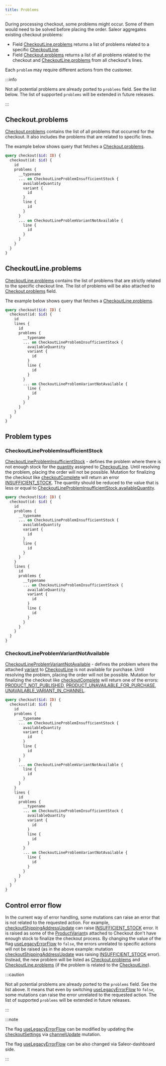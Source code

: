 ```yaml
---
title: Problems
---
```


During processing checkout, some problems might occur. Some of them would need to be solved before placing the order.
Saleor aggregates existing checkout problems:

- Field [CheckoutLine.problems](api-reference/checkout/objects/checkout-line.mdx#checkoutlineproblemscheckoutlineproblem---) returns a list of problems
  related to a specific [CheckoutLine](api-reference/checkout/objects/checkout-line.mdx).
- Field [Checkout.problems](api-reference/checkout/objects/checkout.mdx#checkoutproblemscheckoutproblem---) returns a
  list of all problems related to the checkout and [CheckoutLine.problems](api-reference/checkout/objects/checkout-line.mdx#checkoutlineproblemscheckoutlineproblem---)
  from all checkout's lines.

Each `problem` may require different actions from the customer.

:::info

Not all potential problems are already ported to `problems` field. See the list below.
The list of supported `problems` will be extended in future releases.

:::

## Checkout.problems

[Checkout.problems](api-reference/checkout/objects/checkout.mdx#checkoutproblemscheckoutproblem---) contains the list of all problems
that occurred for the checkout. It also includes the problems that are related to specific lines.

The example below shows query that fetches a [Checkout.problems](api-reference/checkout/objects/checkout.mdx#checkoutproblemscheckoutproblem---).

```graphql
query checkout($id: ID) {
  checkout(id: $id) {
    id
    problems {
      __typename
      ... on CheckoutLineProblemInsufficientStock {
        availableQuantity
        variant {
          id
        }
        line {
          id
        }
      }
      ... on CheckoutLineProblemVariantNotAvailable {
        line {
          id
        }
      }
    }
  }
}
```

## CheckoutLine.problems

[CheckoutLine.problems](api-reference/checkout/objects/checkout-line.mdx#checkoutlineproblemscheckoutlineproblem---) contains the list of problems
that are strictly related to the specific checkout line.
The list of problems will be also attached to [Checkout.problems](api-reference/checkout/objects/checkout.mdx#checkoutproblemscheckoutproblem---) field.

The example below shows query that fetches a [CheckoutLine.problems](api-reference/checkout/objects/checkout-line.mdx#checkoutlineproblemscheckoutlineproblem---).

```graphql
query checkout($id: ID) {
  checkout(id: $id) {
    id
    lines {
      id
      problems {
        __typename
        ... on CheckoutLineProblemInsufficientStock {
          availableQuantity
          variant {
            id
          }
          line {
            id
          }
        }
        ... on CheckoutLineProblemVariantNotAvailable {
          line {
            id
          }
        }
      }
    }
  }
}
```

## Problem types

### CheckoutLineProblemInsufficientStock

[CheckoutLineProblemInsufficientStock](api-reference/checkout/objects/checkout-line-problem-insufficient-stock.mdx) - defines the problem where there is not enough stock
for the [quantity](api-reference/checkout/objects/checkout-line.mdx#checkoutlinequantityint---) assigned to [CheckoutLine](api-reference/checkout/objects/checkout-line.mdx).
Until resolving the problem, placing the order will not be possible. Mutation for finalizing the checkout like [checkoutComplete](api-reference/checkout/mutations/checkout-complete.mdx) will return an error [INSUFFICIENT_STOCK](api-reference/checkout/enums/checkout-error-code.mdx#checkouterrorcodeinsufficient_stock).
The quantity should be reduced to the value that is less or equal to [CheckoutLineProblemInsufficientStock.availableQuantity](api-reference/checkout/objects/checkout-line-problem-insufficient-stock.mdx#checkoutlineprobleminsufficientstockavailablequantityint--).

```graphql
query checkout($id: ID) {
  checkout(id: $id) {
    id
    problems {
      __typename
      ... on CheckoutLineProblemInsufficientStock {
        availableQuantity
        variant {
          id
        }
        line {
          id
        }
      }
    }
    lines {
      id
      problems {
        __typename
        ... on CheckoutLineProblemInsufficientStock {
          availableQuantity
          variant {
            id
          }
          line {
            id
          }
        }
      }
    }
  }
}
```

### CheckoutLineProblemVariantNotAvailable

[CheckoutLineProblemVariantNotAvailable](api-reference/checkout/objects/checkout-line-problem-variant-not-available.mdx) - defines the problem where
the attached [variant](api-reference/checkout/objects/checkout-line.mdx#checkoutlinevariantproductvariant---) to
[CheckoutLine](api-reference/checkout/objects/checkout-line.mdx) is not available for purchase. Until resolving the problem, placing the order will not be possible.
Mutation for finalizing the checkout like [checkoutComplete](api-reference/checkout/mutations/checkout-complete.mdx) will return one of the errors:
[PRODUCT_NOT_PUBLISHED](api-reference/checkout/enums/checkout-error-code.mdx#checkouterrorcodeproduct_not_published),
[PRODUCT_UNAVAILABLE_FOR_PURCHASE](api-reference/checkout/enums/checkout-error-code.mdx#checkouterrorcodeproduct_unavailable_for_purchase),
[UNAVAILABLE_VARIANT_IN_CHANNEL](api-reference/checkout/enums/checkout-error-code.mdx#checkouterrorcodeunavailable_variant_in_channel).

```graphql
query checkout($id: ID) {
  checkout(id: $id) {
    id
    problems {
      __typename
      ... on CheckoutLineProblemInsufficientStock {
        availableQuantity
        variant {
          id
        }
        line {
          id
        }
      }
      ... on CheckoutLineProblemVariantNotAvailable {
        line {
          id
        }
      }
    }
    lines {
      id
      problems {
        __typename
        ... on CheckoutLineProblemInsufficientStock {
          availableQuantity
          variant {
            id
          }
          line {
            id
          }
        }
        ... on CheckoutLineProblemVariantNotAvailable {
          line {
            id
          }
        }
      }
    }
  }
}
```

## Control error flow

In the current way of error handling, some mutations can raise an error that is not related to the requested action.
For example, [checkoutShippingAddressUpdate](api-reference/checkout/mutations/checkout-shipping-address-update.mdx) can raise
[INSUFFICIENT_STOCK](api-reference/checkout/enums/checkout-error-code.mdx#checkouterrorcodeinsufficient_stock) error.
It is raised as some of the [ProductVariant](api-reference/products/objects/product-variant.mdx)s attached to Checkout don't
have enough stock to finalize the checkout process.
By changing the value of the flag [useLegacyErrorFlow](api-reference/miscellaneous/objects/checkout-settings.mdx#checkoutsettingsuselegacyerrorflowboolean---) to `false`,
the errors unrelated to specific actions will not
be raised (as in the above example: mutation [checkoutShippingAddressUpdate](api-reference/checkout/mutations/checkout-shipping-address-update.mdx) was raising
[INSUFFICIENT_STOCK](api-reference/checkout/enums/checkout-error-code.mdx#checkouterrorcodeinsufficient_stock) error).
Instead, the new problem will be listed as [Checkout.problems](api-reference/checkout/objects/checkout.mdx#checkoutproblemscheckoutproblem---)
and [CheckoutLine.problems](api-reference/checkout/objects/checkout-line.mdx#checkoutlineproblemscheckoutlineproblem---)
(if the problem is related to the [CheckoutLine](api-reference/checkout/objects/checkout-line.mdx)).

:::caution

Not all potential problems are already ported to the `problems` field. See the list above. It means that even by
switching [useLegacyErrorFlow](api-reference/miscellaneous/objects/checkout-settings.mdx#checkoutsettingsuselegacyerrorflowboolean---)
to `false`, some mutations can raise the error unrelated to the requested action.
The list of supported `problems` will be extended in future releases.

:::

:::note

The flag [useLegacyErrorFlow](api-reference/miscellaneous/objects/checkout-settings.mdx#checkoutsettingsuselegacyerrorflowboolean---)
can be modified by updating the
[checkoutSettings](api-reference/channels/inputs/channel-update-input.mdx#channelupdateinputcheckoutsettingscheckoutsettingsinput--)
via [channelUpdate](api-reference/channels/mutations/channel-update.mdx) mutation.

The flag [useLegacyErrorFlow](api-reference/miscellaneous/objects/checkout-settings.mdx#checkoutsettingsuselegacyerrorflowboolean---)
can be also changed via Saleor-dashboard side.

:::
